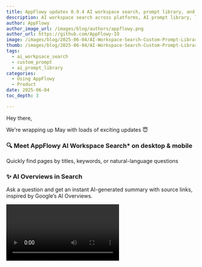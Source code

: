 ```yaml
---
title: AppFlowy updates 0.9.4 AI workspace search, prompt library, and more!
description: AI workspace search across platforms, AI prompt library, login with password, and copy link to invite collaborators
author: AppFlowy
author_image_url: /images/blog/authors/appflowy.png
author_url: https://github.com/AppFlowy-IO
image: /images/blog/2025-06-04/AI-Workspace-Search-Custom-Prompt-Library.png
thumb: /images/blog/2025-06-04/AI-Workspace-Search-Custom-Prompt-Library.png
tags:
  - ai_workpsace_search
  - custom_prompt
  - ai_prompt_library
categories:
  - Using AppFlowy
  - Product
date: 2025-06-04
toc_depth: 3

---
```


Hey there,

We're wrapping up May with loads of exciting updates 😇

### 🔍 Meet AppFlowy AI Workspace Search* on desktop & mobile

Quickly find pages by titles, keywords, or natural-language questions

### ✨ AI Overviews in Search

Ask a question and get an instant AI-generated summary with source links, inspired by Google’s AI Overviews.

<Video src="https://www.youtube.com/embed/CBneaQjoDV8" alt="AI Overviews in Search" />

Note:
1. You’ll need to open old pages in the latest release to trigger indexing and make them searchable
2. Content inside database pages isn’t searchable yet, but we’re working on it. Automatic indexing for old pages is also coming, so you won’t need to open them one by one to make them searchable.

### 🔗 Copy link to invite

You can now invite collaborators to your workspace by simply sending them an invite link. No need to specify emails — sharing and joining just got easier.

### 🔢 Login with password

Another alternative way to login! It’s for people who are not a big fan of magic links.

### 📚 AppFlowy Prompt Library

Have you ever wondered whether your AI prompts are good enough to make the most of AI? We now provide a curated collection of ready-to-use prompts to help you unleash the power of AI inside AppFlowy.

These prompts cover a wide range of applications, including crafting compelling sales emails, generating engaging social media posts, developing persuasive product descriptions, and more.

### ✨ Use your own prompts

You can also load your own prompts and quickly access them from the prompt library.

### 🔔 The desktop in-app notification gets a new look

Easier to use, more joyful to read. You can now archive notifications or mark them as read.

### 🔥 Upcoming releases
* Mention a person: @someone in documents and databases
* [AppFlowy Web](https://appflowy.com) : the ability to edit Grid and Kanban (ETA: June)
* Pro Plan only
+ Vault: a new type of workspace that’s private and offline. AI runs locally with no data transfer 🔐
+ Guest editing: invite non-members to collaborate on a page (with more cursors jumping together)

Until next time,

The AppFlowy Team